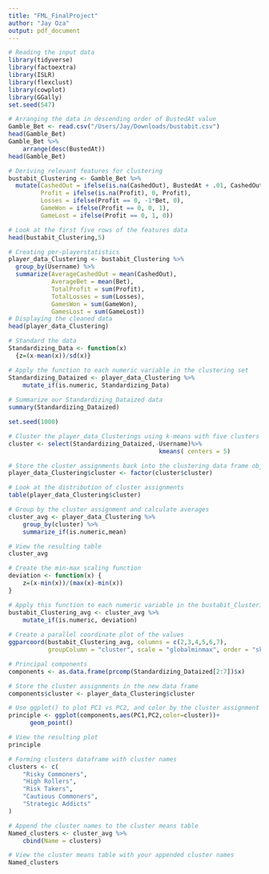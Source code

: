 ```yaml
---
title: "FML_FinalProject"
author: "Jay Oza"
output: pdf_document
---
```


```r
# Reading the input data
library(tidyverse)
library(factoextra)
library(ISLR)
library(flexclust)
library(cowplot)
library(GGally)
set.seed(547)

# Arranging the data in descending order of BustedAt value
Gamble_Bet <- read.csv("/Users/Jay/Downloads/bustabit.csv")
head(Gamble_Bet)
Gamble_Bet %>%
    arrange(desc(BustedAt))
head(Gamble_Bet)

```

```r
# Deriving relevant features for clustering
bustabit_Clustering <- Gamble_Bet %>% 
  mutate(CashedOut = ifelse(is.na(CashedOut), BustedAt + .01, CashedOut),
         Profit = ifelse(is.na(Profit), 0, Profit),
         Losses = ifelse(Profit == 0, -1*Bet, 0),
         GameWon = ifelse(Profit == 0, 0, 1),
         GameLost = ifelse(Profit == 0, 1, 0))

# Look at the first five rows of the features data
head(bustabit_Clustering,5)

```

```r
# Creating per-playerstatistics
player_data_Clustering <- bustabit_Clustering %>%
  group_by(Username) %>%
  summarize(AverageCashedOut = mean(CashedOut), 
            AverageBet = mean(Bet),
            TotalProfit = sum(Profit),
            TotalLosses = sum(Losses), 
            GamesWon = sum(GameWon),
            GamesLost = sum(GameLost))
# Displaying the cleaned data
head(player_data_Clustering)

```

```r
# Standard the data
Standardizing_Data <- function(x) 
  {z=(x-mean(x))/sd(x)}

# Apply the function to each numeric variable in the clustering set
Standardizing_Dataized <- player_data_Clustering %>%
    mutate_if(is.numeric, Standardizing_Data)
              
# Summarize our Standardizing_Dataized data
summary(Standardizing_Dataized)

```

```r

set.seed(1000)

# Cluster the player_data_Clusterings using k-means with five clusters
cluster <- select(Standardizing_Dataized,-Username)%>%
                                          kmeans( centers = 5)

# Store the cluster assignments back into the clustering data frame object
player_data_Clustering$cluster <- factor(cluster$cluster)

# Look at the distribution of cluster assignments
table(player_data_Clustering$cluster)

```
```r

# Group by the cluster assignment and calculate averages
cluster_avg <- player_data_Clustering %>%
    group_by(cluster) %>%
    summarize_if(is.numeric,mean)

# View the resulting table
cluster_avg

```

```r

# Create the min-max scaling function
deviation <- function(x) {
    z=(x-min(x))/(max(x)-min(x))
}

# Apply this function to each numeric variable in the bustabit_Clustering_clus_avg object
bustabit_Clustering_avg <- cluster_avg %>%
    mutate_if(is.numeric, deviation)
              
# Create a parallel coordinate plot of the values
ggparcoord(bustabit_Clustering_avg, columns = c(2,3,4,5,6,7), 
           groupColumn = "cluster", scale = "globalminmax", order = "skewness")

```


```r
# Principal components
components <- as.data.frame(prcomp(Standardizing_Dataized[2:7])$x)

# Store the cluster assignments in the new data frame
components$cluster <- player_data_Clustering$cluster

# Use ggplot() to plot PC1 vs PC2, and color by the cluster assignment
principle <- ggplot(components,aes(PC1,PC2,color=cluster))+
      geom_point()

# View the resulting plot
principle

```

```r
# Forming clusters dataframe with cluster names
clusters <- c(
    "Risky Commoners",
    "High Rollers",
    "Risk Takers",
    "Cautious Commoners",
    "Strategic Addicts"
)

# Append the cluster names to the cluster means table
Named_clusters <- cluster_avg %>%
    cbind(Name = clusters)

# View the cluster means table with your appended cluster names
Named_clusters

```